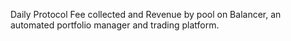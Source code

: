 Daily Protocol Fee collected and Revenue by pool on Balancer, an automated portfolio manager and trading platform.
